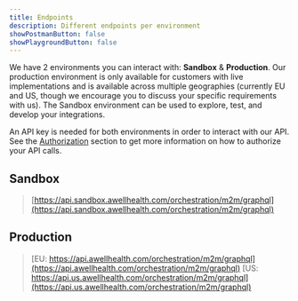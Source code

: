 ```yaml
---
title: Endpoints
description: Different endpoints per environment
showPostmanButton: false
showPlaygroundButton: false
---
```


We have 2 environments you can interact with: **Sandbox** & **Production**. Our production environment is only available for customers with live implementations and is available across multiple geographies (currently EU and US, though we encourage you to discuss your specific requirements with us). The Sandbox environment can be used to explore, test, and develop your integrations.

An API key is needed for both environments in order to interact with our API. See the [Authorization](/awell-orchestration/api-reference/overview/authorization) section to get more information on how to authorize your API calls.

## Sandbox

> [https://api.sandbox.awellhealth.com/orchestration/m2m/graphql](https://api.sandbox.awellhealth.com/orchestration/m2m/graphql)

## Production

> [EU: https://api.awellhealth.com/orchestration/m2m/graphql](https://api.awellhealth.com/orchestration/m2m/graphql)
> [US: https://api.us.awellhealth.com/orchestration/m2m/graphql](https://api.us.awellhealth.com/orchestration/m2m/graphql)
